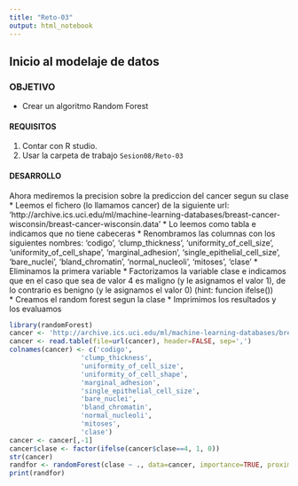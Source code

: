```yaml
---
title: "Reto-03"
output: html_notebook
---
```


## Inicio al modelaje de datos

### OBJETIVO
- Crear un algoritmo Random Forest

#### REQUISITOS
1. Contar con R studio.
1. Usar la carpeta de trabajo `Sesion08/Reto-03`

#### DESARROLLO
Ahora mediremos la precision sobre la prediccion del cancer segun su clase
* Leemos el fichero (lo llamamos cancer) de la siguiente url: 'http://archive.ics.uci.edu/ml/machine-learning-databases/breast-cancer-wisconsin/breast-cancer-wisconsin.data'
* Lo leemos como tabla e indicamos que no tiene cabeceras
* Renombramos las columnas con los siguientes nombres: 'codigo', 'clump_thickness', 'uniformity_of_cell_size', 'uniformity_of_cell_shape', 'marginal_adhesion', 'single_epithelial_cell_size', 'bare_nuclei', 'bland_chromatin', 'normal_nucleoli', 'mitoses', 'clase'
* Eliminamos la primera variable 
* Factorizamos la variable clase e indicamos que en el caso que sea de valor 4 es maligno (y le asignamos el valor 1), de lo contrario es benigno (y le asignamos el valor 0) (hint: funcion ifelse())   
* Creamos el random forest segun la clase
* Imprimimos los resultados y los evaluamos

```r
library(randomForest)
cancer <- 'http://archive.ics.uci.edu/ml/machine-learning-databases/breast-cancer-wisconsin/breast-cancer-wisconsin.data'
cancer <- read.table(file=url(cancer), header=FALSE, sep=',')
colnames(cancer) <- c('codigo',
                  'clump_thickness',
                  'uniformity_of_cell_size',
                  'uniformity_of_cell_shape',
                  'marginal_adhesion',
                  'single_epithelial_cell_size',
                  'bare_nuclei',
                  'bland_chromatin',
                  'normal_nucleoli',
                  'mitoses',
                  'clase')
cancer <- cancer[,-1]
cancer$clase <- factor(ifelse(cancer$clase==4, 1, 0))
str(cancer)
randfor <- randomForest(clase ~ ., data=cancer, importance=TRUE, proximity=TRUE)
print(randfor)

```

